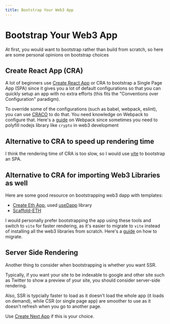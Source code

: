```yaml
---
title: Bootstrap Your Web3 App
---
```


# Bootstrap Your Web3 App

At first, you would want to bootstrap rather than build from scratch, so here are some
personal opinions on bootstrap choices

## Create React App (CRA)

A lot of beginners use [Create React App](https://github.com/facebook/create-react-app) or CRA
to bootstrap a Single Page App (SPA) since it gives you a lot of default configurations
so that you can quickly setup an app with no extra efforts (this fits the
"Conventions over Configuration" paradigm).

To override some of the configurations (such as babel, webpack, eslint), you can use
[CRACO](https://github.com/dilanx/craco)
to do that. You need knowledge on Webpack to configure that.
Here's a [guide](https://www.sitepoint.com/webpack-beginner-guide/) on Webpack
since sometimes you need to polyfill nodejs library like `crypto` in web3 development

## Alternative to CRA to speed up rendering time

I think the rendering time of CRA is too slow, so I would use [vite](https://vitejs.dev/) to bootstrap an SPA.

## Alternative to CRA for importing Web3 Libraries as well

Here are some good resource on bootstrapping web3 dapp with templates:

- [Create Eth App](https://github.com/paulrberg/create-eth-app),
  used [useDapp](https://github.com/TrueFiEng/useDApp) library
- [Scaffold-ETH](https://github.com/scaffold-eth/scaffold-eth)

I would personally prefer bootstrapping the app using these tools and switch to `vite`
for faster rendering, as it's easier to migrate to `vite` instead of installing all
the web3 libraries from scratch. Here's a [guide](https://cathalmacdonnacha.com/migrating-from-create-react-app-cra-to-vite)
on how to migrate.

## Server Side Rendering

Another thing to consider when bootstrapping is whether you want SSR.

Typically, if you want your site to be indexable to google and other site such as Twitter
to show a preview of your site, you should consider server-side rendering.

Also, SSR is typcially faster to load as it doesn't load the whole app (it loads on demand),
while CSR (or single page app) are smoother to use as it doesn't refresh when you go to another page.

Use [Create Next App](https://nextjs.org/docs/api-reference/create-next-app) if this is your choice.
